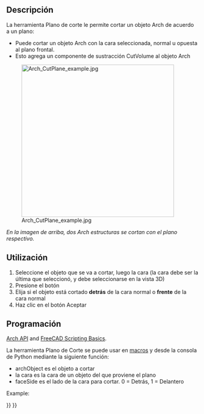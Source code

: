 <languages/>

{{Docnav
|[[Arch_Remove|Remove]]
|[[BIM_Setup|Setup]]
|[[BIM_Workbench|BIM]]
|IconL=Arch_Remove.svg
|IconR=BIM_Setup.svg
|IconC=Workbench_Arch.svg
}}

{{VeryImportantMessage|THIS COMMAND IS PART OF THE INTEGRATED [[BIM_Workbench|BIM WORKBENCH]] IN V1.0<br>
This page has been updated for that version.}}

<div class="mw-translate-fuzzy">
{{GuiCommand/es
|Name=Arch CutPlane
|Name/es=Arch CutPlane
|MenuLocation=Arch → Cut Plane
|Workbenches=[[Arch_Workbench/es|Arch]]
|SeeAlso=[[Arch Remove/es|Arch Remove]]
}}
</div>

<span id="Description"></span>
==Descripción== 

<div class="mw-translate-fuzzy">
La herramienta Plano de corte le permite cortar un objeto Arch de acuerdo a un plano:
* Puede cortar un objeto Arch con la cara seleccionada, normal u opuesta al plano frontal.
* Esto agrega un componente de sustracción CutVolume al objeto Arch
</div>

[[Image:Arch_CutPlane_example.jpg|400px]]
<div class="mw-translate-fuzzy">
''En la imagen de arriba, dos Arch estructuras se cortan con el plano respectivo.''
</div>

<span id="Usage"></span>
<div class="mw-translate-fuzzy">
==Utilización==
</div>

<div class="mw-translate-fuzzy">
# Seleccione el objeto que se va a cortar, luego la cara (la cara debe ser la última que seleccionó, y debe seleccionarse en la vista 3D)
# Presione el botón {{KEY | [[Image: Arch_CutPlane.svg | 16px]] '''Plano de corte'''}}
# Elija si el objeto está cortado '''detrás''' de la cara normal o '''frente''' de la cara normal
# Haz clic en el botón Aceptar
</div>

<span id="Scripting"></span>
<div class="mw-translate-fuzzy">
==Programación==
</div>

{{Emphasis|See also:}} [[Arch_API|Arch API]] and [[FreeCAD_Scripting_Basics|FreeCAD Scripting Basics]].

<div class="mw-translate-fuzzy">
La herramienta Plano de Corte se puede usar en [[macros/es|macros]] y desde la consola de Python mediante la siguiente función:
</div>

{{Code|code=
cutObj = cutComponentwithPlane(archObject, cutPlane, sideFace)
}}

<div class="mw-translate-fuzzy">
* archObject es el objeto a cortar
* la cara es la cara de un objeto del que proviene el plano
* faceSide es el lado de la cara para cortar. 0 = Detrás, 1 = Delantero
</div>

Example:

{{Code|code=
import FreeCAD, FreeCADGui, Draft, Arch

p1 = FreeCAD.Vector(0, 0, 0)
p2 = FreeCAD.Vector(2000, 2000, 0)

Line = Draft.makeWire([p1, p2])
Wall = Arch.makeWall(Line, width=150, height=2000)

p3 = FreeCAD.Vector(0, 2000, 0)
p4 = FreeCAD.Vector(3000, 0, 0)

Line2 = Draft.makeWire([p3, p4])
Wall2 = Arch.makeWall(Line2, width=150, height=2000)
FreeCAD.ActiveDocument.recompute()

# Select the Wall
main_object = FreeCADGui.Selection.getSelectionEx()[0]

# Select the face of Wall2
selection = FreeCADGui.Selection.getSelectionEx()[0]
cut_face = selection.SubObjects[0]

cutObj = Arch.cutComponentwithPlane(main_object, cut_face, 0)
FreeCAD.ActiveDocument.recompute()

Wall3 = Draft.move(Wall, FreeCAD.Vector(-4000, 0, 0), copy=True)
Wall4 = Draft.move(Wall2, FreeCAD.Vector(-4000, 0, 0), copy=True)
FreeCAD.ActiveDocument.recompute()

# Select the Wall3
main_object2 = FreeCADGui.Selection.getSelectionEx()[0]

# Select the face of Wall4
selection2 = FreeCADGui.Selection.getSelectionEx()[0]
cut_face2 = selection2.SubObjects[0]

cutObj2 = Arch.cutComponentwithPlane(main_object2, cut_face2, 1)
FreeCAD.ActiveDocument.recompute()
}}


{{Docnav
|[[Arch_Remove|Remove]]
|[[BIM_Setup|Setup]]
|[[BIM_Workbench|BIM]]
|IconL=Arch_Remove.svg
|IconR=BIM_Setup.svg
|IconC=Workbench_Arch.svg
}}

{{BIM_Tools_navi{{#translation:}}}}
{{Userdocnavi{{#translation:}}}}
